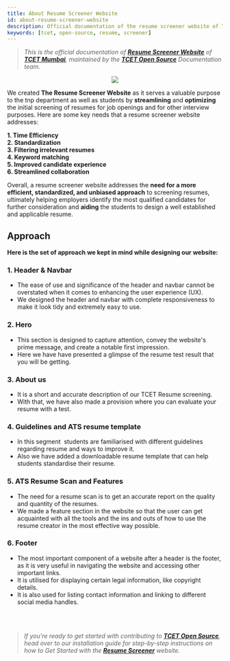 ```yaml
---
title: About Resume Screener Website
id: about-resume-screener-website
description: Official documentation of the resume screener website of Thakur College of Engineering and Technology
keywords: [tcet, open-source, resume, screener]
---
```


>_This is the official documentation of **[Resume Screener Website](https://rs.tcetmumbai.in/)** of **[TCET Mumbai](https://tcetmumbai.in)**, maintained by the **[TCET Open Source](https://opensource.tcetmumbai.in)** Documentation team._


<p align="center">
<img src={pic} style={{ border: "2px solid gray" }} /> 
</p>

<a id="intro"></a>

We  created **The Resume Screener Website** as it serves a valuable purpose to the tnp department as well as students by **streamlining** and **optimizing** the initial screening of resumes for job openings and for other interview purposes. Here are some key needs that a resume screener website addresses:

<p><b>
    1. Time Efficiency <br />
    2. Standardization <br />
    3. Filtering irrelevant resumes <br />
    4. Keyword matching <br />
    5. Improved candidate experience <br />
    6. Streamlined collaboration <br />
 </b></p>   

Overall, a resume screener website addresses the **need for a more efficient, standardized, and unbiased approach** to screening resumes, ultimately helping employers identify the most qualified candidates for further consideration and **aiding** the students to design a well established and applicable resume.

 ## Approach
 **Here is the set of approach we kept in mind while designing our website:**

 ### 1. Header & Navbar 
 * The ease of use and significance of the header and navbar cannot be overstated when it comes to enhancing the user experience (UX).
 * We designed the header and navbar with complete responsiveness to make it look tidy and extremely easy to use.

### 2. Hero 
* This section is designed to capture attention, convey the website's prime message, and create a notable first impression.
* Here we have have presented a glimpse of the resume test result that you will be getting.

### 3. About us
* It is a short and accurate description of our TCET Resume screening.
* With that, we have also made a provision where you can evaluate your resume with a test.

### 4. Guidelines and ATS resume template
* In this segment  students are familiarised with different guidelines regarding resume and ways to improve it.
* Also we have added a downloadable resume template that can help students standardise their resume.

### 5. ATS Resume Scan and Features
* The need for a resume scan is to get an accurate report on the quality and quantity of the resumes.
* We made a feature section in the website so that the user can get acquainted with all the tools and the ins and outs of how to use the resume creator in the most effective way possible.

### 6. Footer
* The most important component of a website after a header is the footer, as it is very useful in navigating the website and accessing other important links.
* It is utilised for displaying certain legal information, like copyright details.
* It is also used for listing contact information and linking to different social media handles.

<br />
<br />

> _If you're ready to get started with contributing to **[TCET Open Source](https://opensource.tcetmumbai.in)**, head over to our installation guide for step-by-step instructions on how to Get Started with the **[Resume Screener](https://rs.tcetmumbai.in)** website._